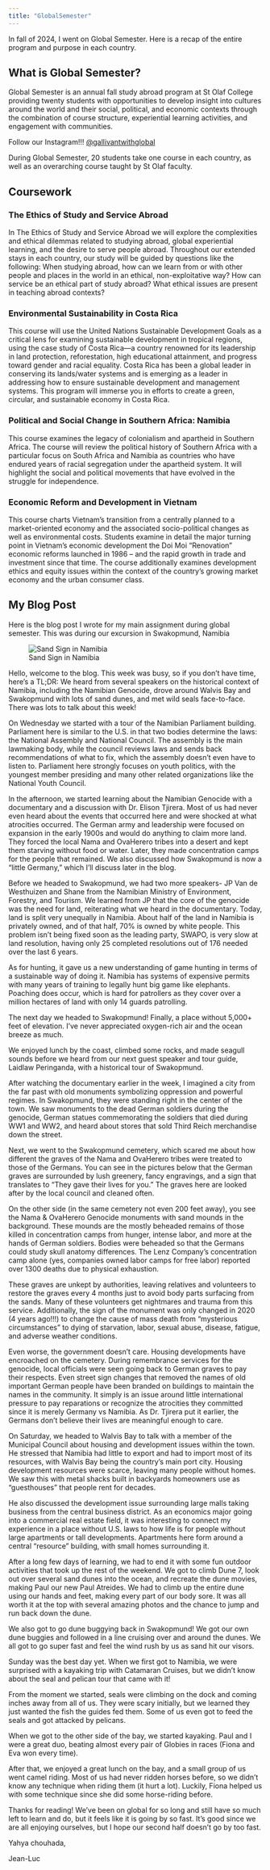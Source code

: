 ```yaml
---
title: "GlobalSemester"
---
```


In fall of 2024, I went on Global Semester. Here is a recap of the entire program and purpose in each country. 

## What is Global Semester?

Global Semester is an annual fall study abroad program at St Olaf College providing twenty students with opportunities to develop insight into cultures around the world and their social, political, and economic contexts through the combination of course structure, experiential learning activities, and engagement with communities.

Follow our Instagram!!! [@gallivantwithglobal](https://www.instagram.com/gallivantwithglobal/)

During Global Semester, 20 students take one course in each country, as well as an overarching course taught by St Olaf faculty.


## Coursework

### The Ethics of Study and Service Abroad

In The Ethics of Study and Service Abroad we will explore the complexities and ethical dilemmas related to studying abroad, global experiential learning, and the desire to serve people abroad. Throughout our extended stays in each country, our study will be guided by questions like the following: When studying abroad, how can we learn from or with other people and places in the world in an ethical, non-exploitative way? How can service be an ethical part of study abroad? What ethical issues are present in teaching abroad contexts?



### Environmental Sustainability in Costa Rica

This course will use the United Nations Sustainable Development Goals as a critical lens for examining sustainable development in tropical regions, using the case study of Costa Rica—a country renowned for its leadership in land protection, reforestation, high educational attainment, and progress toward gender and racial equality. Costa Rica has been a global leader in conserving its lands/water systems and is emerging as a leader in addressing how to ensure sustainable development and management systems. This program will immerse you in efforts to create a green, circular, and sustainable economy in Costa Rica.


### Political and Social Change in Southern Africa: Namibia

This course examines the legacy of colonialism and apartheid in Southern Africa. The course will review the political history of Southern Africa with a particular focus on South Africa and Namibia as countries who have endured years of racial segregation under the apartheid system. It will highlight the social and political movements that have evolved in the struggle for independence.



### Economic Reform and Development in Vietnam

This course charts Vietnam’s transition from a centrally planned to a market-oriented economy and the associated socio-political changes as well as environmental costs. Students examine in detail the major turning point in Vietnam’s economic development the Doi Moi “Renovation” economic reforms launched in 1986 – and the rapid growth in trade and investment since that time. The course additionally examines development ethics and equity issues within the context of the country’s growing market economy and the urban consumer class.

## My Blog Post

Here is the blog post I wrote for my main assignment during global semester. This was during our excursion in Swakopmund, Namibia

![Sand Sign in Namibia](Images/BlogCover.jpg)

Hello, welcome to the blog. This week was busy, so if you don’t have time, here’s a TL;DR: We heard from several speakers on the historical context of Namibia, including the Namibian Genocide, drove around Walvis Bay and Swakopmund with lots of sand dunes, and met wild seals face-to-face. There was lots to talk about this week! 

On Wednesday we started with a tour of the Namibian Parliament building. Parliament here is similar to the U.S. in that two bodies determine the laws: the National Assembly and National Council. The assembly is the main lawmaking body, while the council reviews laws and sends back recommendations of what to fix, which the assembly doesn’t even have to listen to. Parliament here strongly focuses on youth politics, with the youngest member presiding and many other related organizations like the National Youth Council. 



In the afternoon, we started learning about the Namibian Genocide with a documentary and a discussion with Dr. Elison Tjirera. Most of us had never even heard about the events that occurred here and were shocked at what atrocities occurred. The German army and leadership were focused on expansion in the early 1900s and would do anything to claim more land. They forced the local Nama and OvaHerero tribes into a desert and kept them starving without food or water. Later, they made concentration camps for the people that remained. We also discussed how Swakopmund is now a “little Germany,” which I’ll discuss later in the blog. 

Before we headed to Swakopmund, we had two more speakers- JP Van de Westhuizen and Shane from the Namibian Ministry of Environment, Forestry, and Tourism. We learned from JP that the core of the genocide was the need for land, reiterating what we heard in the documentary. Today, land is split very unequally in Namibia. About half of the land in Namibia is privately owned, and of that half, 70% is owned by white people. This problem isn’t being fixed soon as the leading party, SWAPO, is very slow at land resolution, having only 25 completed resolutions out of 176 needed over the last 6 years. 

As for hunting, it gave us a new understanding of game hunting in terms of a sustainable way of doing it. Namibia has systems of expensive permits with many years of training to legally hunt big game like elephants. Poaching does occur, which is hard for patrollers as they cover over a million hectares of land with only 14 guards patrolling. 


The next day we headed to Swakopmund! Finally, a place without 5,000+ feet of elevation. I’ve never appreciated oxygen-rich air and the ocean breeze as much.

We enjoyed lunch by the coast, climbed some rocks, and made seagull sounds before we heard from our next guest speaker and tour guide, Laidlaw Peringanda, with a historical tour of Swakopmund. 


After watching the documentary earlier in the week, I imagined a city from the far past with old monuments symbolizing oppression and powerful regimes. In Swakopmund, they were standing right in the center of the town. We saw monuments to the dead German soldiers during the genocide, German statues commemorating the soldiers that died during WW1 and WW2, and heard about stores that sold Third Reich merchandise down the street. 

Next, we went to the Swakopmund cemetery, which scared me about how different the graves of the Nama and OvaHerero tribes were treated to those of the Germans. You can see in the pictures below that the German graves are surrounded by lush greenery, fancy engravings, and a sign that translates to “They gave their lives for you.” The graves here are looked after by the local council and cleaned often.



On the other side (in the same cemetery not even 200 feet away), you see the Nama & OvaHerero Genocide monuments with sand mounds in the background. These mounds are the mostly beheaded remains of those killed in concentration camps from hunger, intense labor, and more at the hands of German soldiers. Bodies were beheaded so that the Germans could study skull anatomy differences. The Lenz Company’s concentration camp alone (yes, companies owned labor camps for free labor) reported over 1300 deaths due to physical exhaustion. 



These graves are unkept by authorities, leaving relatives and volunteers to restore the graves every 4 months just to avoid body parts surfacing from the sands. Many of these volunteers get nightmares and trauma from this service. Additionally, the sign of the monument was only changed in 2020 (4 years ago!!!) to change the cause of mass death from “mysterious circumstances” to dying of starvation, labor, sexual abuse, disease, fatigue, and adverse weather conditions. 

Even worse, the government doesn’t care. Housing developments have encroached on the cemetery. During remembrance services for the genocide, local officials were seen going back to German graves to pay their respects. Even street sign changes that removed the names of old important German people have been branded on buildings to maintain the names in the community. It simply is an issue around little international pressure to pay reparations or recognize the atrocities they committed since it is merely Germany vs Namibia. As Dr. Tjirera put it earlier, the Germans don’t believe their lives are meaningful enough to care. 

On Saturday, we headed to Walvis Bay to talk with a member of the Municipal Council about housing and development issues within the town. He stressed that Namibia had little to export and had to import most of its resources, with Walvis Bay being the country’s main port city. Housing development resources were scarce, leaving many people without homes. We saw this with metal shacks built in backyards homeowners use as “guesthouses” that people rent for decades. 

He also discussed the development issue surrounding large malls taking business from the central business district. As an economics major going into a commercial real estate field, it was interesting to connect my experience in a place without U.S. laws to how life is for people without large apartments or tall developments. Apartments here form around a central “resource” building, with small homes surrounding it. 

After a long few days of learning, we had to end it with some fun outdoor activities that took up the rest of the weekend. We got to climb Dune 7, look out over several sand dunes into the ocean, and recreate the dune movies, making Paul our new Paul Atreides. We had to climb up the entire dune using our hands and feet, making every part of our body sore. It was all worth it at the top with several amazing photos and the chance to jump and run back down the dune.


We also got to go dune buggying back in Swakopmund! We got our own dune buggies and followed in a line cruising over and around the dunes. We all got to go super fast and feel the wind rush by us as sand hit our visors.



Sunday was the best day yet. When we first got to Namibia, we were surprised with a kayaking trip with Catamaran Cruises, but we didn’t know about the seal and pelican tour that came with it!

From the moment we started, seals were climbing on the dock and coming inches away from all of us. They were scary initially, but we learned they just wanted the fish the guides fed them. Some of us even got to feed the seals and got attacked by pelicans. 


When we got to the other side of the bay, we started kayaking. Paul and I were a great duo, beating almost every pair of Globies in races (Fiona and Eva won every time).


After that, we enjoyed a great lunch on the bay, and a small group of us went camel riding. Most of us had never ridden horses before, so we didn’t know any technique when riding them (it hurt a lot). Luckily, Fiona helped us with some technique since she did some horse-riding before. 


Thanks for reading! We’ve been on global for so long and still have so much left to learn and do, but it feels like it is going by so fast. It’s good since we are all enjoying ourselves, but I hope our second half doesn’t go by too fast. 

Yahya chouhada,

Jean-Luc


